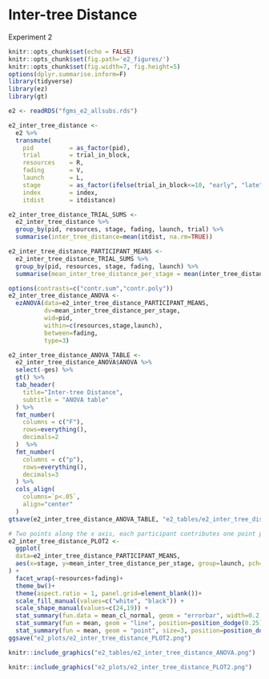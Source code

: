 # Inter-tree Distance

Experiment 2

```r
knitr::opts_chunk$set(echo = FALSE)
knitr::opts_chunk$set(fig.path='e2_figures/')
knitr::opts_chunk$set(fig.width=7, fig.height=5)
options(dplyr.summarise.inform=F)
library(tidyverse)
library(ez)
library(gt)

e2 <- readRDS("fgms_e2_allsubs.rds")

e2_inter_tree_distance <-
  e2 %>%
  transmute(
    pid          = as_factor(pid),
    trial        = trial_in_block,
    resources    = R,
    fading       = V,
    launch       = L,
    stage        = as_factor(ifelse(trial_in_block<=10, "early", "late")),
    index        = index,
    itdist       = itdistance)

e2_inter_tree_distance_TRIAL_SUMS <- 
  e2_inter_tree_distance %>% 
  group_by(pid, resources, stage, fading, launch, trial) %>% 
  summarise(inter_tree_distance=mean(itdist, na.rm=TRUE))

e2_inter_tree_distance_PARTICIPANT_MEANS <-
  e2_inter_tree_distance_TRIAL_SUMS %>% 
  group_by(pid, resources, stage, fading, launch) %>% 
  summarise(mean_inter_tree_distance_per_stage = mean(inter_tree_distance))

options(contrasts=c("contr.sum","contr.poly"))
e2_inter_tree_distance_ANOVA <- 
  ezANOVA(data=e2_inter_tree_distance_PARTICIPANT_MEANS,
          dv=mean_inter_tree_distance_per_stage,
          wid=pid,
          within=c(resources,stage,launch),
          between=fading,
          type=3)

e2_inter_tree_distance_ANOVA_TABLE <-
  e2_inter_tree_distance_ANOVA$ANOVA %>% 
  select(-ges) %>% 
  gt() %>% 
  tab_header(
    title="Inter-tree Distance",
    subtitle = "ANOVA table"
  ) %>% 
  fmt_number(
    columns = c("F"),
    rows=everything(),
    decimals=2
  )  %>% 
  fmt_number(
    columns = c("p"),
    rows=everything(),
    decimals=3
  ) %>% 
  cols_align(
    columns=`p<.05`,
    align="center"
  )
gtsave(e2_inter_tree_distance_ANOVA_TABLE, "e2_tables/e2_inter_tree_distance_ANOVA.png")

# Two points along the x axis, each participant contributes one point per cell
e2_inter_tree_distance_PLOT2 <-
  ggplot(
  data=e2_inter_tree_distance_PARTICIPANT_MEANS, 
  aes(x=stage, y=mean_inter_tree_distance_per_stage, group=launch, pch=launch, fill=launch)
) +
  facet_wrap(~resources+fading)+
  theme_bw()+
  theme(aspect.ratio = 1, panel.grid=element_blank())+
  scale_fill_manual(values=c("white", "black")) +
  scale_shape_manual(values=c(24,19)) +
  stat_summary(fun.data = mean_cl_normal, geom = "errorbar", width=0.2, position=position_dodge(0.25)) +
  stat_summary(fun = mean, geom = "line", position=position_dodge(0.25)) + 
  stat_summary(fun = mean, geom = "point", size=3, position=position_dodge(0.25))
ggsave("e2_plots/e2_inter_tree_distance_PLOT2.png")
```

```r
knitr::include_graphics("e2_tables/e2_inter_tree_distance_ANOVA.png")
```

```r
knitr::include_graphics("e2_plots/e2_inter_tree_distance_PLOT2.png")
```

